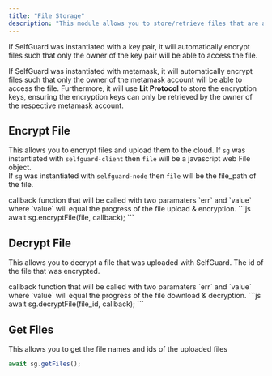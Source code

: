 ```yaml
---
title: "File Storage"
description: "This module allows you to store/retrieve files that are automatically encrypted."
---
```


<Info>If SelfGuard was instantiated with a key pair, it will automatically encrypt files such that only the owner of the key pair will be able to access the file.</Info>

<Tip>If SelfGuard was instantiated with metamask, it will automatically encrypt files such that only the owner of the metamask account will be able to access the file. Furthermore, it will use <b>Lit Protocol</b> to store the encryption keys, ensuring the encryption keys can only be retrieved by the owner of the respective metamask account. </Tip>

## Encrypt File
This allows you to encrypt files and upload them to the cloud.
<ParamField path="file" required={true} type="File | string">
  If `sg` was instantiated with `selfguard-client` then `file` will be a javascript web File object. <br/>
  If `sg` was instantiated with `selfguard-node` then `file` will be the file_path of the file. 
</ParamField>

<ParamField path="callback" required={true} type="function">
  callback function that will be called with two paramaters `err` and `value` where `value` will equal the progress of the file upload & encryption.
</ParamField>
```js
await sg.encryptFile(file, callback);
```

## Decrypt File 
This allows you to decrypt a file that was uploaded with SelfGuard.
<ParamField path="file_id" required={true} type="string">
  The id of the file that was encrypted.
</ParamField>

<ParamField path="callback" required={true} type="function">
  callback function that will be called with two paramaters `err` and `value` where `value` will equal the progress of the file download & decryption.
</ParamField>
```js
await sg.decryptFile(file_id, callback);
```

## Get Files
This allows you to get the file names and ids of the uploaded files
```js
await sg.getFiles();
```